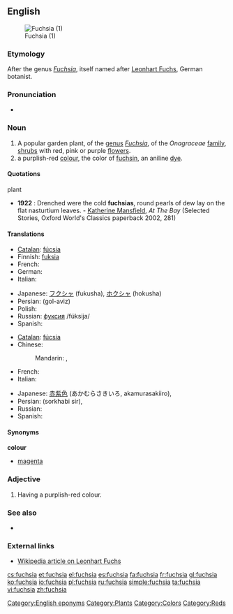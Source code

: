 {{wikipedia}}
{{also|Fuchsia}}
==English==
[[Image:DoubleFuchsias wb.jpg|thumb|Fuchsia (1)]]

===Etymology===
After the genus ''[[Fuchsia]]'', itself named after [[w:Leonhart Fuchs|Leonhart Fuchs]], German botanist.

===Pronunciation===
* {{rhymes|uːʃə}}

===Noun===
{{en-noun}}

# A popular garden plant, of the [[genus]] ''[[Fuchsia]]'', of the ''Onagraceae'' [[family]], [[shrub]]s with red, pink or purple [[flower]]s.
#  a purplish-red [[color|colour]], the color of [[fuchsin]], an aniline [[dye]].
#: {{color panel|web fuchsia ([[magenta]])|FF00FF}}
#: {{color panel|fashion magenta (Hollywood cerise)|F400A1}}

====Quotations====
;plant
* '''1922''' : Drenched were the cold '''fuchsias''', round pearls of dew lay on the flat nasturtium leaves. - [[w:Katherine Mansfield|Katherine Mansfield]], ''At The Bay'' (Selected Stories, Oxford World's Classics paperback 2002, 281)

====Translations====
{{trans-top|plant}}
* [[Catalan]]: [[fúcsia]]
* Finnish: [[fuksia]]
* French: {{t+|fr|fuchsia|m}}
* German: {{t-|de|Fuchsie|f}}
* Italian: {{t-|it|fucsia|f}}
{{trans-mid}}
* Japanese: [[フクシャ]] (fukusha), [[ホクシャ]] (hokusha)
* Persian: {{fa-Arab|[[گل آویز]]}} (gol-aviz)
* Polish: {{t+|pl|fuksja|f}}
* Russian: [[фуксия]] /fúksija/
* Spanish: {{t+|es|fucsia}}
{{trans-bottom}}

{{trans-top|colour}}
* [[Catalan]]: [[fúcsia]]
* Chinese:
*: Mandarin: {{t|zh|紫紅色|sc=Hani}}, {{t|zh|紫红色|tr=zǐhóngsè|sc=Hani}}
* French: {{t+|fr|fuchsia|m}}
* Italian: {{t-|it|fucsia}}
{{trans-mid}}
* Japanese: [[赤紫色]] (あかむらさきいろ, akamurasakiiro), {{t|ja|赤紫色|tr=あかむらさきいろ, akamurasakiiro|sc=Jpan}}
* Persian: {{fa-Arab|[[سرخابی سیر]]}} (sorkhabi sir), {{t|fa|سرخابی سیر|tr=sorxâbi sir|sc=fa-Arab}}
* Russian: {{t|ru|фуксия|f|tr=fúksija|sc=Cyrl}}
* Spanish: {{t+|es|fucsia}}
{{trans-bottom}}

====Synonyms====
'''colour'''
* [[magenta]]

===Adjective===
{{en-adj|-}}

# Having a purplish-red colour.

===See also===
* {{list|en|reds}}

===External links===
* [[w:Leonhart_Fuchs|Wikipedia article on Leonhart Fuchs]]

[[Category:English eponyms]]
[[Category:Plants]]
[[Category:Colors]]
[[Category:Reds]]

[[cs:fuchsia]]
[[et:fuchsia]]
[[el:fuchsia]]
[[es:fuchsia]]
[[fa:fuchsia]]
[[fr:fuchsia]]
[[gl:fuchsia]]
[[ko:fuchsia]]
[[io:fuchsia]]
[[pl:fuchsia]]
[[ru:fuchsia]]
[[simple:fuchsia]]
[[ta:fuchsia]]
[[vi:fuchsia]]
[[zh:fuchsia]]